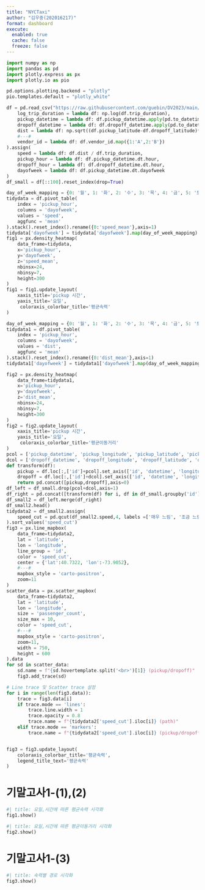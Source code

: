 ```yaml
---
title: "NYCTaxi"
author: "김우중(202016217)"
format: dashboard
execute: 
  enabled: true
  cache: false
  freeze: false
---
```


```python
import numpy as np
import pandas as pd
import plotly.express as px
import plotly.io as pio

pd.options.plotting.backend = "plotly"
pio.templates.default = "plotly_white"

df = pd.read_csv("https://raw.githubusercontent.com/guebin/DV2023/main/posts/NYCTaxi.csv").assign(
    log_trip_duration = lambda df: np.log(df.trip_duration),
    pickup_datetime = lambda df: df.pickup_datetime.apply(pd.to_datetime),
    dropoff_datetime = lambda df: df.dropoff_datetime.apply(pd.to_datetime),
    dist = lambda df: np.sqrt((df.pickup_latitude-df.dropoff_latitude)**2 + (df.pickup_longitude-df.dropoff_longitude)**2),
    #---#
    vendor_id = lambda df: df.vendor_id.map({1:'A',2:'B'})
).assign(
    speed = lambda df: df.dist / df.trip_duration,
    pickup_hour = lambda df: df.pickup_datetime.dt.hour,
    dropoff_hour = lambda df: df.dropoff_datetime.dt.hour,
    dayofweek = lambda df: df.pickup_datetime.dt.dayofweek
)
df_small = df[::100].reset_index(drop=True)

day_of_week_mapping = {0: '월', 1: '화', 2: '수', 3: '목', 4: '금', 5: '토', 6: '일'}
tidydata = df.pivot_table(
    index = 'pickup_hour',
    columns = 'dayofweek',
    values = 'speed',
    aggfunc = 'mean'
).stack().reset_index().rename({0:'speed_mean'},axis=1)
tidydata['dayofweek'] = tidydata['dayofweek'].map(day_of_week_mapping)
fig1 = px.density_heatmap(
    data_frame=tidydata,
    x='pickup_hour',
    y='dayofweek',
    z='speed_mean',
    nbinsx=24,
    nbinsy=7,
    height=300
)
fig1 = fig1.update_layout(
    xaxis_title='pickup 시간',
    yaxis_title='요일',
     coloraxis_colorbar_title='평균속력'
)

day_of_week_mapping = {0: '월', 1: '화', 2: '수', 3: '목', 4: '금', 5: '토', 6: '일'}
tidydata1 = df.pivot_table(
    index = 'pickup_hour',
    columns = 'dayofweek',
    values = 'dist',
    aggfunc = 'mean'
).stack().reset_index().rename({0:'dist_mean'},axis=1)
tidydata1['dayofweek'] = tidydata1['dayofweek'].map(day_of_week_mapping)

fig2 = px.density_heatmap(
    data_frame=tidydata1,
    x='pickup_hour',
    y='dayofweek',
    z='dist_mean',
    nbinsx=24,
    nbinsy=7,
    height=300
)
fig2 = fig2.update_layout(
    xaxis_title='pickup 시간',
    yaxis_title='요일',
     coloraxis_colorbar_title='평균이동거리'
)
pcol = ['pickup_datetime', 'pickup_longitude', 'pickup_latitude', 'pickup_hour']
dcol = ['dropoff_datetime', 'dropoff_longitude', 'dropoff_latitude', 'dropoff_hour']
def transform(df):
    pickup = df.loc[:,['id']+pcol].set_axis(['id', 'datetime', 'longitude', 'latitude', 'hour'],axis=1).assign(type = 'pickup')
    dropoff = df.loc[:,['id']+dcol].set_axis(['id', 'datetime', 'longitude', 'latitude', 'hour'],axis=1).assign(type = 'dropoff')
    return pd.concat([pickup,dropoff],axis=0)
df_left = df_small.drop(pcol+dcol,axis=1)
df_right = pd.concat([transform(df) for i, df in df_small.groupby('id')]).reset_index(drop=True)
df_small2 = df_left.merge(df_right)
df_small2.head()
tidydata2 = df_small2.assign(
    speed_cut = pd.qcut(df_small2.speed,4, labels =['매우 느림', '조금 느림', '조금 빠름', '매우 빠름'])
).sort_values('speed_cut')
fig3 = px.line_mapbox(
    data_frame=tidydata2,
    lat = 'latitude',
    lon = 'longitude',
    line_group = 'id',
    color = 'speed_cut',
    center = {'lat':40.7322, 'lon':-73.9052},
    #---#
    mapbox_style = 'carto-positron',
    zoom=11
)
scatter_data = px.scatter_mapbox(
    data_frame=tidydata2,
    lat = 'latitude',
    lon = 'longitude',
    size = 'passenger_count',
    size_max = 10,
    color = 'speed_cut',
    #---#
    mapbox_style = 'carto-positron',
    zoom=11,
    width = 750,
    height = 600    
).data 
for sd in scatter_data:
    sd.name = f"{sd.hovertemplate.split('<br>')[1]} (pickup/dropoff)"
    fig3.add_trace(sd)

# Line trace 및 Scatter trace 설정
for i in range(len(fig3.data)):
    trace = fig3.data[i]
    if trace.mode == 'lines':
        trace.line.width = 1
        trace.opacity = 0.8
        trace.name = f"{tidydata2['speed_cut'].iloc[i]} (path)"
    elif trace.mode == 'markers':
        trace.name = f"{tidydata2['speed_cut'].iloc[i]} (pickup/dropoff)"


fig3 = fig3.update_layout(
    coloraxis_colorbar_title='평균속력',  
    legend_title_text='평균속력'
)
```

# 기말고사1-(1),(2)

```python
#| title: 요일,시간에 따른 평균속력 시각화        
fig1.show()
```
```python
#| title: 요일,시간에 따른 평균이동거리 시각화        
fig2.show()
```

# 기말고사1-(3)

```python
#| title: 속력별 경로 시각화
fig3.show()
```